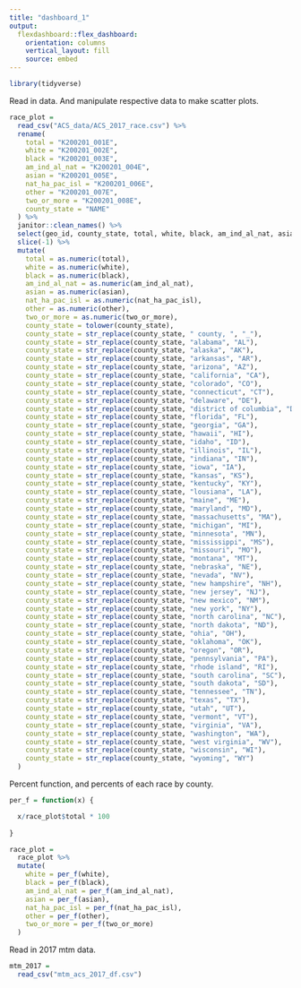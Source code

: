 ```yaml
---
title: "dashboard_1"
output: 
  flexdashboard::flex_dashboard:
    orientation: columns
    vertical_layout: fill
    source: embed
---
```


```r
library(tidyverse)
```

Read in data. And manipulate respective data to make scatter plots.

```r
race_plot = 
  read_csv("ACS_data/ACS_2017_race.csv") %>%
  rename(
    total = "K200201_001E",
    white = "K200201_002E",
    black = "K200201_003E",
    am_ind_al_nat = "K200201_004E",
    asian = "K200201_005E",
    nat_ha_pac_isl = "K200201_006E",
    other = "K200201_007E",
    two_or_more = "K200201_008E",
    county_state = "NAME"
  ) %>%
  janitor::clean_names() %>%
  select(geo_id, county_state, total, white, black, am_ind_al_nat, asian, nat_ha_pac_isl, other, two_or_more) %>%
  slice(-1) %>%
  mutate(
    total = as.numeric(total),
    white = as.numeric(white),
    black = as.numeric(black),
    am_ind_al_nat = as.numeric(am_ind_al_nat),
    asian = as.numeric(asian),
    nat_ha_pac_isl = as.numeric(nat_ha_pac_isl), 
    other = as.numeric(other),
    two_or_more = as.numeric(two_or_more),
    county_state = tolower(county_state),
    county_state = str_replace(county_state, " county, ", "_"),
    county_state = str_replace(county_state, "alabama", "AL"),
    county_state = str_replace(county_state, "alaska", "AK"),
    county_state = str_replace(county_state, "arkansas", "AR"),
    county_state = str_replace(county_state, "arizona", "AZ"),
    county_state = str_replace(county_state, "california", "CA"),
    county_state = str_replace(county_state, "colorado", "CO"),
    county_state = str_replace(county_state, "connecticut", "CT"),
    county_state = str_replace(county_state, "delaware", "DE"),
    county_state = str_replace(county_state, "district of columbia", "DC"),
    county_state = str_replace(county_state, "florida", "FL"),
    county_state = str_replace(county_state, "georgia", "GA"),
    county_state = str_replace(county_state, "hawaii", "HI"),
    county_state = str_replace(county_state, "idaho", "ID"),
    county_state = str_replace(county_state, "illinois", "IL"),
    county_state = str_replace(county_state, "indiana", "IN"),
    county_state = str_replace(county_state, "iowa", "IA"),
    county_state = str_replace(county_state, "kansas", "KS"),
    county_state = str_replace(county_state, "kentucky", "KY"),
    county_state = str_replace(county_state, "lousiana", "LA"),
    county_state = str_replace(county_state, "maine", "ME"),
    county_state = str_replace(county_state, "maryland", "MD"),
    county_state = str_replace(county_state, "massachusetts", "MA"),
    county_state = str_replace(county_state, "michigan", "MI"),
    county_state = str_replace(county_state, "minnesota", "MN"),
    county_state = str_replace(county_state, "mississippi", "MS"),
    county_state = str_replace(county_state, "missouri", "MO"),
    county_state = str_replace(county_state, "montana", "MT"),
    county_state = str_replace(county_state, "nebraska", "NE"),
    county_state = str_replace(county_state, "nevada", "NV"),
    county_state = str_replace(county_state, "new hampshire", "NH"),
    county_state = str_replace(county_state, "new jersey", "NJ"),
    county_state = str_replace(county_state, "new mexico", "NM"),
    county_state = str_replace(county_state, "new york", "NY"),
    county_state = str_replace(county_state, "north carolina", "NC"),
    county_state = str_replace(county_state, "north dakota", "ND"),
    county_state = str_replace(county_state, "ohia", "OH"),
    county_state = str_replace(county_state, "oklahoma", "OK"),
    county_state = str_replace(county_state, "oregon", "OR"),
    county_state = str_replace(county_state, "pennsylvania", "PA"),
    county_state = str_replace(county_state, "rhode island", "RI"),
    county_state = str_replace(county_state, "south carolina", "SC"),
    county_state = str_replace(county_state, "south dakota", "SD"),
    county_state = str_replace(county_state, "tennessee", "TN"),
    county_state = str_replace(county_state, "texas", "TX"),
    county_state = str_replace(county_state, "utah", "UT"),
    county_state = str_replace(county_state, "vermont", "VT"),
    county_state = str_replace(county_state, "virginia", "VA"),
    county_state = str_replace(county_state, "washington", "WA"),
    county_state = str_replace(county_state, "west virginia", "WV"),
    county_state = str_replace(county_state, "wisconsin", "WI"),
    county_state = str_replace(county_state, "wyoming", "WY")
  )
```

Percent function, and percents of each race by county.

```r
per_f = function(x) {

  x/race_plot$total * 100
  
}

race_plot = 
  race_plot %>%
  mutate(
    white = per_f(white),
    black = per_f(black),
    am_ind_al_nat = per_f(am_ind_al_nat),
    asian = per_f(asian),
    nat_ha_pac_isl = per_f(nat_ha_pac_isl),
    other = per_f(other),
    two_or_more = per_f(two_or_more)
  )
```

Read in 2017 mtm data.

```r
mtm_2017 = 
  read_csv("mtm_acs_2017_df.csv")
```

